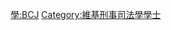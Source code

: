 {{Userbox
  |border-c = #FF8888
  |border-s = 1
  |id-c     = #FF8888
  |id-s     = 12
  |id-fc    = #000000
  |info-c   = #FFEEEE
  |info-s   = 10
  |info-fc  = #000000
  |id       = B.C.J.
  |info     = 這個用戶擁有[[:Category:維基刑事司法學學士|刑事司法學學士]]學位。
}}
<includeonly> [[Category:維基刑事司法學學士|{{PAGENAME}}]] </includeonly>
<noinclude> [[Category:學位用戶框模板|學:BCJ]][[Category:維基刑事司法學學士]] </noinclude>